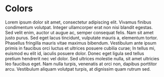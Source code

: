
<Meta title="2. Theme/Colors" />

# Colors

Lorem ipsum dolor sit amet, consectetur adipiscing elit. Vivamus finibus condimentum volutpat. Integer ullamcorper erat non nisi blandit egestas. Sed velit enim, auctor ut augue ac, semper consequat felis. Nam sit amet justo purus. Sed eget lacus tincidunt, vulputate mauris a, elementum tortor. Phasellus fringilla mauris vitae maximus bibendum. Vestibulum ante ipsum primis in faucibus orci luctus et ultrices posuere cubilia curae; In tellus mi, euismod eu elit id, iaculis posuere dolor. Donec eget ligula sed tellus pretium hendrerit nec vel dolor. Sed ultrices molestie nulla, sit amet ultricies leo faucibus eget. Nam nulla turpis, venenatis at orci non, dapibus porttitor arcu. Vestibulum aliquam volutpat turpis, at dignissim quam rutrum sed.
